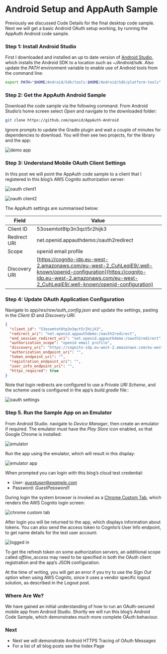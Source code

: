 # Android Setup and AppAuth Sample

Previously we discussed <Link href='/posts/final-desktop-app-coding-key-points'>Code Details</Link> for the final desktop code sample. Next we will get a basic Android OAuth setup working, by running the AppAuth Android code sample.

### Step 1: Install Android Studio

First I downloaded and installed an up to date version of [Android Studio](https://developer.android.com/studio/index.html), which installs the Android SDK to a location such as *~/Android/sdk*. Also update the *PATH* environment variable to enable use of Android tools from the command line:

```bash
export PATH="$HOME/Android/Sdk/tools:$HOME/Android/Sdk/platform-tools"
```

### Step 2: Get the AppAuth Android Sample

Download the code sample via the following command. From Android Studio’s home screen select *Open* and navigate to the downloaded folder:

```bash
git clone https://github.com/openid/AppAuth-Android
```

Ignore prompts to update the Gradle plugin and wait a couple of minutes for dependencies to download. You will then see two projects, for the library and the app:

![demo app](../images/460/demo-app.jpg)

### Step 3: Understand Mobile OAuth Client Settings

In this post we will point the AppAuth code sample to a client that I registered in this blog’s AWS Cognito authorization server:

![oauth client1](../images/460/oauth-client1.jpg)

![oauth client2](../images/460/oauth-client2.jpg)

The AppAuth settings are summarised below:

| Field | Value |
| ----- | ----- |
| Client ID | 53osemtot8tp3n3qct5r2hijk3 |
| Redirect URI | net.openid.appauthdemo:/oauth2redirect |
| Scope | openid email profile |
| Discovery URI | [https://cognito-idp.eu-west-2.amazonaws.com/eu-west-2_CuhLeqiE9/.well-known/openid-configuration](https://cognito-idp.eu-west-2.amazonaws.com/eu-west-2_CuhLeqiE9/.well-known/openid-configuration) |

### Step 4: Update OAuth Application Configuration

Navigate to *app/res/raw/auth_config.json* and update the settings, pasting in the *Client ID* and *Discovery URI*:

```json
{
  "client_id": "53osemtot8tp3n3qct5r2hijk3",
  "redirect_uri": "net.openid.appauthdemo:/oauth2redirect",
  "end_session_redirect_uri": "net.openid.appauthdemo:/oauth2redirect",
  "authorization_scope": "openid email profile",
  "discovery_uri": "https://cognito-idp.eu-west-2.amazonaws.com/eu-west-2_CuhLeqiE9/.well-known/openid-configuration",
  "authorization_endpoint_uri": "",
  "token_endpoint_uri": "",
  "registration_endpoint_uri": "",
  "user_info_endpoint_uri": "",
  "https_required": true
}
```

Note that login redirects are configured to use a *Private URI Scheme*, and the scheme used is configured in the app’s *build.gradle* file::

![oauth settings](../images/460/oauth-settings.jpg)

### Step 5. Run the Sample App on an Emulator

From Android Studio. navigate to *Device Manager*, then create an emulator if required. The emulator must have the *Play Store* icon enabled, so that Google Chrome is installed:

![emulator](../images/460/emulator.jpg)

Run the app using the emulator, which will result in this display:

<div className='smallimage'>
    <img src='../images/460/emulator-app.jpg?v=20240804' alt='emulator app' />
</div>

When prompted you can login with this blog’s cloud test credential:

- User: *guestuser@example.com*
- Password: *GuestPassword1*

During login the system browser is invoked as a [Chrome Custom Tab](https://developer.chrome.com/multidevice/android/customtabs), which renders the AWS Cognito login screen:

<div className='smallimage'>
    <img src='../images/460/chrome-custom-tab.jpg?v=20240804' alt='chrome custom tab' />
</div>

After login you will be returned to the app, which displays information about tokens. You can also send the access token to Cognito’s User Info endpoint, to get name details for the test user account:

<div className='smallimage'>
    <img src='../images/460/logged-in.jpg?v=20240804' alt='logged in' />
</div>

To get the refresh token on some authorization servers, an additional scope called *offline_access* may need to be specified in both the OAuth client registration and the app’s JSON configuration.

At the time of writing, you will get an error if you try to use the *Sign Out* option when using AWS Cognito, since it uses a vendor specific logout solution, as described in the <Link href='/posts/logout'>Logout</Link> post.

### Where Are We?

We have gained an initial understanding of how to run an OAuth-secured mobile app from Android Studio. Shortly we will run this blog’s <Link href='/posts/android-code-sample-overview'>Android Code Sample</Link>, which demonstrates much more complete OAuth behaviour.

### Next

- Next we will demonstrate <Link href='/posts/android-https-debugging'>Android HTTPS Tracing of OAuth Messages</Link>
- For a list of all blog posts see the <Link href='/posts/index'>Index Page</Link>

